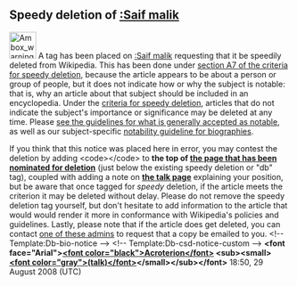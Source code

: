 <article id="19092247" title=User talk:Ikky08>
	<talkpage id="19092247" title="User talk:Ikky08">


==Speedy deletion of [[:Saif malik]]==
[[Image:Ambox warning_pn.svg|48px|left]] A tag has been placed on [[:Saif malik]] requesting that it be speedily deleted from Wikipedia. This has been done under [[WP:CSD#A7|section A7 of the criteria for speedy deletion]], because the article appears to be about a person or group of people, but it does not indicate how or why the subject is notable: that is, why an article about that subject should be included in an encyclopedia. Under the [[WP:CSD#Articles|criteria for speedy deletion]], articles that do not indicate the subject's importance or significance may be deleted at any time. Please [[Wikipedia:Notability|see the guidelines for what is generally accepted as notable]], as well as our subject-specific [[Wikipedia:Notability (people)|notability guideline for biographies]]. 

If you think that this notice was placed here in error, you may contest the deletion by adding &lt;code&gt;{{tl|hangon}}&lt;/code&gt; to '''the top of [[:Saif malik|the page that has been nominated for deletion]]''' (just below the existing speedy deletion or &quot;db&quot; tag), coupled with adding a note on '''[[ Talk:Saif malik|the talk page]]''' explaining your position, but be aware that once tagged for ''speedy'' deletion, if the article meets the criterion it may be deleted without delay. Please do not remove the speedy deletion tag yourself, but don't hesitate to add information to the article that would would render it more in conformance with Wikipedia's policies and guidelines. Lastly, please note that if the article does get deleted, you can contact [[:Category:Wikipedia administrators who will provide copies of deleted articles|one of these admins]] to request that a copy be emailed to you. &lt;!-- Template:Db-bio-notice --&gt; &lt;!-- Template:Db-csd-notice-custom --&gt; '''&lt;font face=&quot;Arial&quot;&gt;[[User:Acroterion|&lt;font color=&quot;black&quot;&gt;Acroterion&lt;/font&gt;]] &lt;sub&gt;&lt;small&gt;[[User talk:Acroterion|&lt;font color=&quot;gray&quot;&gt;(talk)&lt;/font&gt;]]&lt;/small&gt;&lt;/sub&gt;&lt;/font&gt;''' 18:50, 29 August 2008 (UTC)
	</talkpage>
</article>